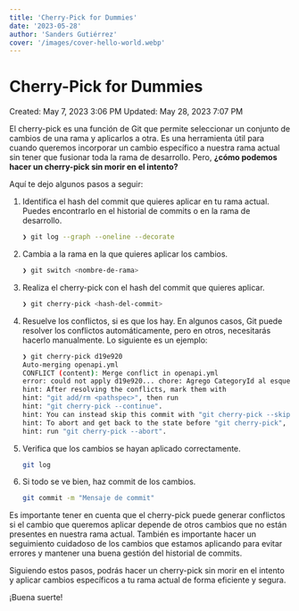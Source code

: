 ```yaml
---
title: 'Cherry-Pick for Dummies'
date: '2023-05-28'
author: 'Sanders Gutiérrez'
cover: '/images/cover-hello-world.webp'
---
```


# Cherry-Pick for Dummies

Created: May 7, 2023 3:06 PM
Updated: May 28, 2023 7:07 PM

El cherry-pick es una función de Git que permite seleccionar un conjunto de cambios de una rama y aplicarlos a otra. Es una herramienta útil para cuando queremos incorporar un cambio específico a nuestra rama actual sin tener que fusionar toda la rama de desarrollo. Pero, **¿cómo podemos hacer un cherry-pick sin morir en el intento?**

Aquí te dejo algunos pasos a seguir:

1. Identifica el hash del commit que quieres aplicar en tu rama actual. Puedes encontrarlo en el historial de commits o en la rama de desarrollo.

    ```bash
    ❯ git log --graph --oneline --decorate
    ```

2. Cambia a la rama en la que quieres aplicar los cambios.

    ```bash
    ❯ git switch <nombre-de-rama>
    ```

3. Realiza el cherry-pick con el hash del commit que quieres aplicar.

    ```bash
    ❯ git cherry-pick <hash-del-commit>
    ```

4. Resuelve los conflictos, si es que los hay. En algunos casos, Git puede resolver los conflictos automáticamente, pero en otros, necesitarás hacerlo manualmente. Lo siguiente es un ejemplo:

    ```bash
    ❯ git cherry-pick d19e920
    Auto-merging openapi.yml
    CONFLICT (content): Merge conflict in openapi.yml
    error: could not apply d19e920... chore: Agrego CategoryId al esquema de la API.
    hint: After resolving the conflicts, mark them with
    hint: "git add/rm <pathspec>", then run
    hint: "git cherry-pick --continue".
    hint: You can instead skip this commit with "git cherry-pick --skip".
    hint: To abort and get back to the state before "git cherry-pick",
    hint: run "git cherry-pick --abort".
    ```

5. Verifica que los cambios se hayan aplicado correctamente.

    ```bash
    git log
    ```

6. Si todo se ve bien, haz commit de los cambios.

    ```bash
    git commit -m "Mensaje de commit"
    ```


Es importante tener en cuenta que el cherry-pick puede generar conflictos si el cambio que queremos aplicar depende de otros cambios que no están presentes en nuestra rama actual. También es importante hacer un seguimiento cuidadoso de los cambios que estamos aplicando para evitar errores y mantener una buena gestión del historial de commits.

Siguiendo estos pasos, podrás hacer un cherry-pick sin morir en el intento y aplicar cambios específicos a tu rama actual de forma eficiente y segura.

¡Buena suerte!
